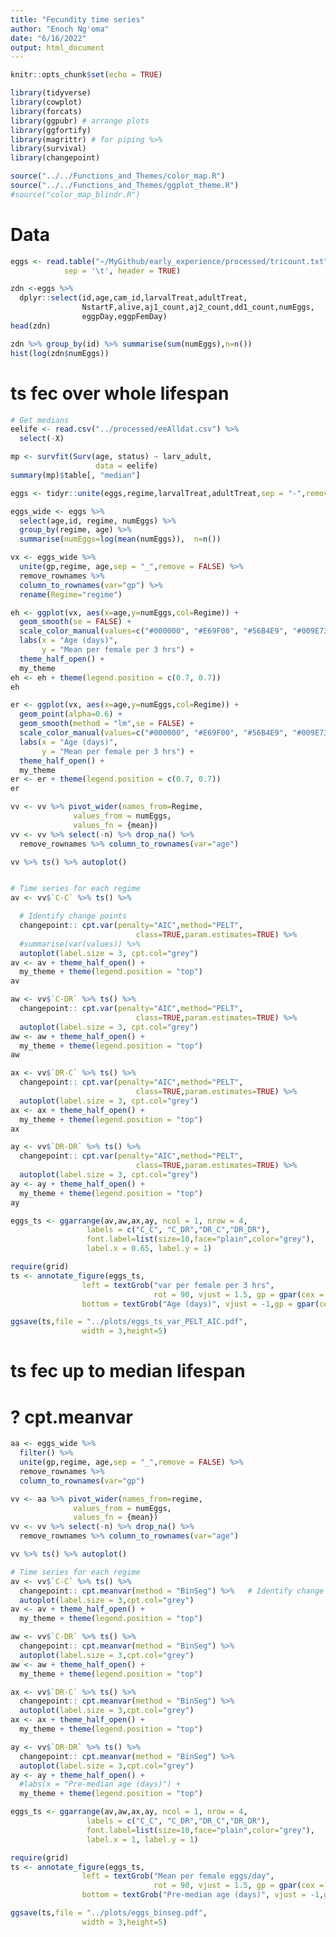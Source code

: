 ```yaml
---
title: "Fecundity time series"
author: "Enoch Ng'oma"
date: "6/16/2022"
output: html_document
---
```


```r
knitr::opts_chunk$set(echo = TRUE)
```

```r
library(tidyverse)
library(cowplot)
library(forcats)
library(ggpubr) # arrange plots
library(ggfortify)
library(magrittr) # for piping %>%
library(survival)
library(changepoint)

source("../../Functions_and_Themes/color_map.R")
source("../../Functions_and_Themes/ggplot_theme.R")
#source("color_map_blindr.R")

```

# Data

```r
eggs <- read.table("~/MyGithub/early_experience/processed/tricount.txt",
            sep = '\t', header = TRUE)

zdn <-eggs %>%  
  dplyr::select(id,age,cam_id,larvalTreat,adultTreat,
                NstartF,alive,aj1_count,aj2_count,dd1_count,numEggs,
                eggpDay,eggpFemDay)
head(zdn)

zdn %>% group_by(id) %>% summarise(sum(numEggs),n=n())
hist(log(zdn$numEggs))

```

# ts fec over whole lifespan

```r

# Get medians
eelife <- read.csv("../processed/eeAlldat.csv") %>%
  select(-X)

mp <- survfit(Surv(age, status) ~ larv_adult,
                   data = eelife)
summary(mp)$table[, "median"]

eggs <- tidyr::unite(eggs,regime,larvalTreat,adultTreat,sep = "-",remove = FALSE)

eggs_wide <- eggs %>%
  select(age,id, regime, numEggs) %>% 
  group_by(regime, age) %>%
  summarise(numEggs=log(mean(numEggs)),  n=n()) 

vx <- eggs_wide %>% 
  unite(gp,regime, age,sep = "_",remove = FALSE) %>%
  remove_rownames %>% 
  column_to_rownames(var="gp") %>%
  rename(Regime="regime")

eh <- ggplot(vx, aes(x=age,y=numEggs,col=Regime)) +
  geom_smooth(se = FALSE) +
  scale_color_manual(values=c("#000000", "#E69F00", "#56B4E9", "#009E73")) + #"#F0E442", "#0072B2", "#D55E00", "#CC79A7")) +
  labs(x = "Age (days)", 
       y = "Mean per female per 3 hrs") +
  theme_half_open() +
  my_theme
eh <- eh + theme(legend.position = c(0.7, 0.7))
eh

er <- ggplot(vx, aes(x=age,y=numEggs,col=Regime)) +
  geom_point(alpha=0.6) +
  geom_smooth(method = "lm",se = FALSE) +
  scale_color_manual(values=c("#000000", "#E69F00", "#56B4E9", "#009E73")) + #"#F0E442", "#0072B2", "#D55E00", "#CC79A7")) +
  labs(x = "Age (days)", 
       y = "Mean per female per 3 hrs") +
  theme_half_open() +
  my_theme
er <- er + theme(legend.position = c(0.7, 0.7))
er

vv <- vv %>% pivot_wider(names_from=Regime,
              values_from = numEggs,
              values_fn = {mean})
vv <- vv %>% select(-n) %>% drop_na() %>%
  remove_rownames %>% column_to_rownames(var="age")  

vv %>% ts() %>% autoplot()


# Time series for each regime
av <- vv$`C-C` %>% ts() %>%

  # Identify change points
  changepoint:: cpt.var(penalty="AIC",method="PELT",
                            class=TRUE,param.estimates=TRUE) %>% 
  #summarise(var(values)) %>%
  autoplot(label.size = 3, cpt.col="grey")
av <- av + theme_half_open() +
  my_theme + theme(legend.position = "top")
av

aw <- vv$`C-DR` %>% ts() %>%
  changepoint:: cpt.var(penalty="AIC",method="PELT",
                            class=TRUE,param.estimates=TRUE) %>%  
  autoplot(label.size = 3, cpt.col="grey")
aw <- aw + theme_half_open() +
  my_theme + theme(legend.position = "top")
aw

ax <- vv$`DR-C` %>% ts() %>%
  changepoint:: cpt.var(penalty="AIC",method="PELT",
                            class=TRUE,param.estimates=TRUE) %>%  
  autoplot(label.size = 3, cpt.col="grey")
ax <- ax + theme_half_open() +
  my_theme + theme(legend.position = "top")
ax

ay <- vv$`DR-DR` %>% ts() %>%
  changepoint:: cpt.var(penalty="AIC",method="PELT",
                            class=TRUE,param.estimates=TRUE) %>%  
  autoplot(label.size = 3, cpt.col="grey")
ay <- ay + theme_half_open() +
  my_theme + theme(legend.position = "top")
ay

eggs_ts <- ggarrange(av,aw,ax,ay, ncol = 1, nrow = 4,
                 labels = c("C_C", "C_DR","DR_C","DR_DR"),
                 font.label=list(size=10,face="plain",color="grey"),
                 label.x = 0.65, label.y = 1)

require(grid)
ts <- annotate_figure(eggs_ts, 
                left = textGrob("var per female per 3 hrs", 
                                rot = 90, vjust = 1.5, gp = gpar(cex = 0.8)),
                bottom = textGrob("Age (days)", vjust = -1,gp = gpar(cex = 0.8)))

ggsave(ts,file = "../plots/eggs_ts_var_PELT_AIC.pdf",
                width = 3,height=5)
```

# ts fec up to median lifespan
# ? cpt.meanvar

```r
aa <- eggs_wide %>% 
  filter() %>%
  unite(gp,regime, age,sep = "_",remove = FALSE) %>%
  remove_rownames %>% 
  column_to_rownames(var="gp") 

vv <- aa %>% pivot_wider(names_from=regime,
              values_from = numEggs,
              values_fn = {mean})
vv <- vv %>% select(-n) %>% drop_na() %>%
  remove_rownames %>% column_to_rownames(var="age")  

vv %>% ts() %>% autoplot()

# Time series for each regime
av <- vv$`C-C` %>% ts() %>%
  changepoint:: cpt.meanvar(method = "BinSeg") %>%   # Identify change in mean and variance
  autoplot(label.size = 3,cpt.col="grey")
av <- av + theme_half_open() + 
  my_theme + theme(legend.position = "top")

aw <- vv$`C-DR` %>% ts() %>%
  changepoint:: cpt.meanvar(method = "BinSeg") %>%  
  autoplot(label.size = 3,cpt.col="grey")
aw <- aw + theme_half_open() +
  my_theme + theme(legend.position = "top")

ax <- vv$`DR-C` %>% ts() %>%
  changepoint:: cpt.meanvar(method = "BinSeg") %>%  
  autoplot(label.size = 3,cpt.col="grey")
ax <- ax + theme_half_open() +
  my_theme + theme(legend.position = "top")

ay <- vv$`DR-DR` %>% ts() %>%
  changepoint:: cpt.meanvar(method = "BinSeg") %>%  
  autoplot(label.size = 3,cpt.col="grey")
ay <- ay + theme_half_open() + 
  #labs(x = "Pre-median age (days)") +
  my_theme + theme(legend.position = "top")

eggs_ts <- ggarrange(av,aw,ax,ay, ncol = 1, nrow = 4,
                 labels = c("C_C", "C_DR","DR_C","DR_DR"),
                 font.label=list(size=10,face="plain",color="grey"),
                 label.x = 1, label.y = 1)

require(grid)
ts <- annotate_figure(eggs_ts, 
                left = textGrob("Mean per female eggs/day", 
                                rot = 90, vjust = 1.5, gp = gpar(cex = 0.8)),
                bottom = textGrob("Pre-median age (days)", vjust = -1,gp = gpar(cex = 0.8)))

ggsave(ts,file = "../plots/eggs_binseg.pdf",
                width = 3,height=5)
```

